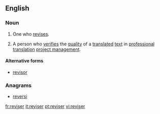 {{also|réviser}}
==English==

===Noun===
{{en-noun}}

# One who [[revise]]s.
# {{context|translation studies|lang=en}} A person who [[verify|verifies]] the [[quality]] of a [[translated]] [[text]] in [[professional]] [[translation]] [[project management]].

====Alternative forms====
* [[revisor]]

===Anagrams===
* [[reversi#English|reversi]]

[[fr:reviser]]
[[it:reviser]]
[[pt:reviser]]
[[vi:reviser]]